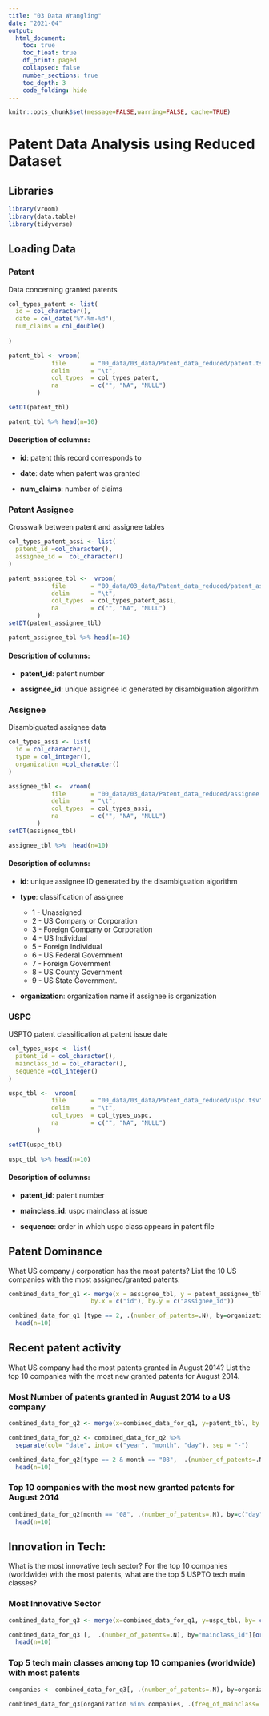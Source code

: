 ```yaml
---
title: "03 Data Wrangling"
date: "2021-04"
output:
  html_document:
    toc: true
    toc_float: true
    df_print: paged
    collapsed: false
    number_sections: true
    toc_depth: 3
    code_folding: hide
---
```


```r
knitr::opts_chunk$set(message=FALSE,warning=FALSE, cache=TRUE)
```
# Patent Data Analysis using Reduced Dataset
## Libraries
```r
library(vroom)
library(data.table)
library(tidyverse)
```

## Loading Data

### Patent
Data concerning granted patents
```r
col_types_patent <- list(
  id = col_character(),
  date = col_date("%Y-%m-%d"),
  num_claims = col_double()
  
)

patent_tbl <- vroom(
            file       = "00_data/03_data/Patent_data_reduced/patent.tsv", 
            delim      = "\t", 
            col_types  = col_types_patent,
            na         = c("", "NA", "NULL")
        )

setDT(patent_tbl)

patent_tbl %>% head(n=10)
```

#### Description of columns:

* **id**: patent this record corresponds to


* **date**: date when patent was granted


* **num_claims**: number of claims

### Patent Assignee
Crosswalk between patent and assignee tables

```r
col_types_patent_assi <- list(
  patent_id =col_character(),
  assignee_id =  col_character()
)

patent_assignee_tbl <-  vroom(
            file       = "00_data/03_data/Patent_data_reduced/patent_assignee.tsv", 
            delim      = "\t", 
            col_types  = col_types_patent_assi,
            na         = c("", "NA", "NULL")
        )
setDT(patent_assignee_tbl)

patent_assignee_tbl %>% head(n=10)
```
#### Description of columns:

* **patent_id**: patent number


* **assignee_id**: unique assignee id generated by disambiguation algorithm

### Assignee
Disambiguated assignee data

```r
col_types_assi <- list(
  id = col_character(),
  type = col_integer(),
  organization =col_character()
)

assignee_tbl <-  vroom(
            file       = "00_data/03_data/Patent_data_reduced/assignee.tsv", 
            delim      = "\t", 
            col_types  = col_types_assi,
            na         = c("", "NA", "NULL")
        )
setDT(assignee_tbl)

assignee_tbl %>%  head(n=10)
```
#### Description of columns:

* **id**: unique assignee ID generated by the disambiguation algorithm


* **type**: classification of assignee 
  +   1 - Unassigned
  +   2 - US Company or Corporation
  +   3 - Foreign Company or Corporation
  +   4 - US Individual
  +   5 - Foreign Individual
  +   6 - US  Federal Government
  +   7 - Foreign Government
  +   8 - US County Government
  +   9 - US State Government. 

* **organization**: organization name if assignee is organization

### USPC
USPTO patent classification at patent issue date

```r
col_types_uspc <- list(
  patent_id = col_character(),
  mainclass_id = col_character(),
  sequence =col_integer()
)

uspc_tbl <-  vroom(
            file       = "00_data/03_data/Patent_data_reduced/uspc.tsv", 
            delim      = "\t", 
            col_types  = col_types_uspc,
            na         = c("", "NA", "NULL")
        )

setDT(uspc_tbl)

uspc_tbl %>% head(n=10)
```
#### Description of columns:

* **patent_id**: patent number


* **mainclass_id**: uspc mainclass at issue


* **sequence**: order in which uspc class appears in patent file


## Patent Dominance
What US company / corporation has the most patents? List the 10 US companies with the most assigned/granted patents.

```r
combined_data_for_q1 <- merge(x = assignee_tbl, y = patent_assignee_tbl, 
                       by.x = c("id"), by.y = c("assignee_id"))

combined_data_for_q1 [type == 2, .(number_of_patents=.N), by=organization][order(number_of_patents, decreasing=TRUE)] %>% 
  head(n=10)


```

## Recent patent activity
What US company had the most patents granted in August 2014? List the top 10 companies with the most new granted patents for August 2014.

### Most Number of patents granted in August 2014 to a US company
```r
combined_data_for_q2 <- merge(x=combined_data_for_q1, y=patent_tbl, by.x = c("patent_id"), by.y = c("id"))

combined_data_for_q2 <- combined_data_for_q2 %>%
  separate(col= "date", into= c("year", "month", "day"), sep = "-")

combined_data_for_q2[type == 2 & month == "08",  .(number_of_patents=.N), by=organization][order(number_of_patents, decreasing=TRUE)] %>%
  head(n=10)
```

### Top 10 companies with the most new granted patents for August 2014

```r
combined_data_for_q2[month == "08", .(number_of_patents=.N), by=c("day", "organization")][!is.na(organization)][order(-day, -number_of_patents)] %>%
  head(n=10)
```
## Innovation in Tech:
What is the most innovative tech sector? For the top 10 companies (worldwide) with the most patents, what are the top 5 USPTO tech main classes?


### Most Innovative Sector
```r
combined_data_for_q3 <- merge(x=combined_data_for_q1, y=uspc_tbl, by= c("patent_id"))

combined_data_for_q3 [,  .(number_of_patents=.N), by="mainclass_id"][order(-number_of_patents)] %>% 
  head(n=10)

```

 
### Top 5 tech main classes among top 10 companies (worldwide) with most patents
```r
companies <- combined_data_for_q3[, .(number_of_patents=.N), by=organization][order(-number_of_patents)][1:10, organization]

combined_data_for_q3[organization %in% companies, .(freq_of_mainclass=.N), by = mainclass_id][order(-freq_of_mainclass)][1:5]
```
